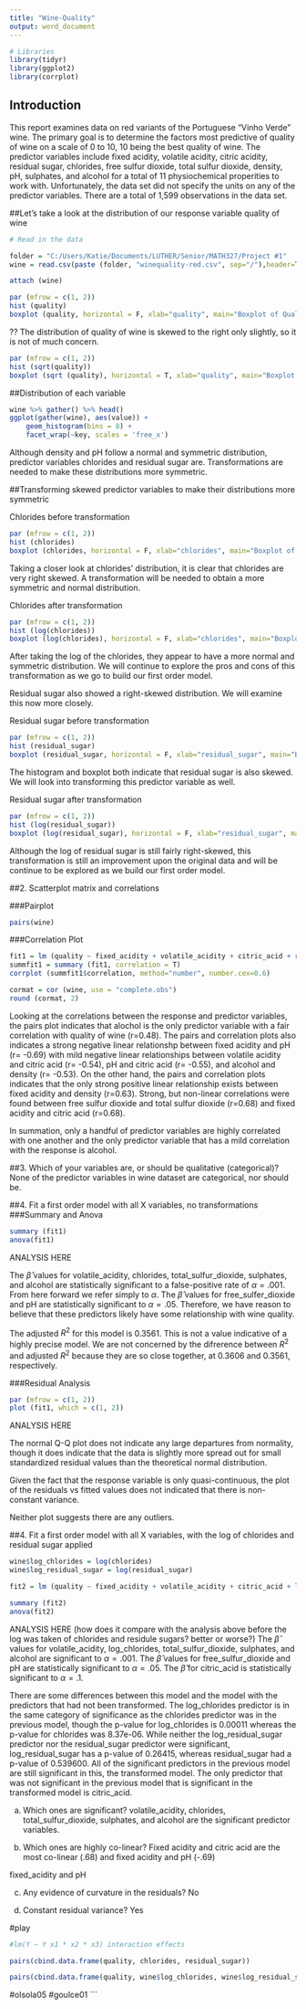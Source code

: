 ---
title: "Wine-Quality"
output: word_document
---
```{r echo=FALSE}
# Libraries
library(tidyr)
library(ggplot2)
library(corrplot)
```
## Introduction

This report examines data on red variants of the Portuguese "Vinho Verde" wine. The primary goal is to determine the factors most predictive of quality of wine on a scale of 0 to 10, 10 being the best quality of wine. The predictor variables include fixed acidity, volatile acidity, citric acidity, residual sugar, chlorides, free sulfur dioxide, total sulfur dioxide, density, pH, sulphates, and alcohol for a total of 11 physiochemical properities to work with. Unfortunately, the data set did not specify the units on any of the predictor variables. There are a total of 1,599 observations in the data set.

##Let's take a look at the distribution of our response variable quality of wine 
```{r echo=FALSE}
# Read in the data

folder = "C:/Users/Katie/Documents/LUTHER/Senior/MATH327/Project #1"
wine = read.csv(paste (folder, "winequality-red.csv", sep="/"),header=T)

attach (wine)

par (mfrow = c(1, 2))
hist (quality)
boxplot (quality, horizontal = F, xlab="quality", main="Boxplot of Quality")
```
??
The distribution of quality of wine is skewed to the right only slightly, so it is not of much concern.

```{r}
par (mfrow = c(1, 2))
hist (sqrt(quality))
boxplot (sqrt (quality), horizontal = T, xlab="quality", main="Boxplot of sqrt(quality)")
```

##Distribution of each variable
```{r}
wine %>% gather() %>% head()
ggplot(gather(wine), aes(value)) + 
    geom_histogram(bins = 8) + 
    facet_wrap(~key, scales = 'free_x')

```
Although density and pH follow a normal and symmetric distribution, predictor variables chlorides and residual sugar are. Transformations are needed to make these distributions more symmetric.

##Transforming skewed predictor variables to make their distributions more symmetric

Chlorides before transformation
```{r}
par (mfrow = c(1, 2))
hist (chlorides)
boxplot (chlorides, horizontal = F, xlab="chlorides", main="Boxplot of chlorides")
```
Taking a closer look at chlorides' distribution, it is clear that chlorides are very right skewed. A transformation will be needed to obtain a more symmetric and normal distribution.

Chlorides after transformation
```{r}
par (mfrow = c(1, 2))
hist (log(chlorides))
boxplot (log(chlorides), horizontal = F, xlab="chlorides", main="Boxplot of Log(chlorides)")

```
After taking the log of the chlorides, they appear to have a more normal and symmetric distribution. We will continue to explore the pros and cons of this transformation as we go to build our first order model.

Residual sugar also showed a right-skewed distribution. We will examine this now more closely.

Residual sugar before transformation
```{r}
par (mfrow = c(1, 2))
hist (residual_sugar)
boxplot (residual_sugar, horizontal = F, xlab="residual_sugar", main="Boxplot of residual_sugar")

```
The histogram and boxplot both indicate that residual sugar is also skewed. We will look into transforming this predictor variable as well.

Residual sugar after transformation
```{r}
par (mfrow = c(1, 2))
hist (log(residual_sugar))
boxplot (log(residual_sugar), horizontal = F, xlab="residual_sugar", main="Boxplot of Log(residual_sugar)")

```
Although the log of residual sugar is still fairly right-skewed, this transformation is still an improvement upon the original data and will be continue to be explored as we build our first order model.

##2. Scatterplot matrix and correlations

###Pairplot
```{r}
pairs(wine)

```

###Correlation Plot
```{r}
fit1 = lm (quality ~ fixed_acidity + volatile_acidity + citric_acid + residual_sugar + chlorides + free_sulfur_dioxide + total_sulfur_dioxide + density + pH + sulphates + alcohol)
summfit1 = summary (fit1, correlation = T)
corrplot (summfit1$correlation, method="number", number.cex=0.6)

```
```{r}
cormat = cor (wine, use = "complete.obs")
round (cormat, 2)

```

Looking at the correlations between the response and predictor variables, the pairs plot indicates that alochol is the only predictor variable with a fair correlation with quality of wine (r=0.48). The pairs and correlation plots also indicates a strong negative linear relationshp between fixed acidity and pH (r= -0.69) with mild negative linear relationships between volatile acidity and citric acid (r= -0.54), pH and citric acid (r= -0.55), and alcohol and density (r= -0.53). On the other hand, the pairs and correlation plots indicates that the only strong positive linear relationship exists between fixed acidity and density (r=0.63). Strong, but non-linear correlations were found between free sulfur dioxide and total sulfur dioxide (r=0.68) and fixed acidity and citric acid (r=0.68).

In summation, only a handful of predictor variables are highly correlated with one another and the only predictor variable that has a mild correlation with the response is alcohol. 

##3. Which of your variables are, or should be qualitative (categorical)?
None of the predictor variables in wine dataset are categorical, nor should be.

##4. Fit a first order model with all X variables, no transformations
###Summary and Anova
```{r}
summary (fit1)
anova(fit1)
```
ANALYSIS HERE

The $\hat{\beta}$ values for volatile_acidity, chlorides, total_sulfur_dioxide, sulphates, and alcohol are statistically significant to a false-positive rate of $\alpha =.001$. From here forward we refer simply to $\alpha$. The $\hat{\beta}$ values for free_sulfer_dioxide and pH are statistically significant to $\alpha = .05$. Therefore, we have reason to believe that these predictors likely have some relationship with wine quality. 

The adjusted $R^2$ for this model is 0.3561. This is not a value indicative of a highly precise model. We are not concerned by the difrerence between $R^2$ and adjusted $R^2$ because they are so close together, at 0.3606 and  0.3561, respectively. 

###Residual Analysis
```{r}
par (mfrow = c(1, 2))
plot (fit1, which = c(1, 2))

``` 
ANALYSIS HERE

The normal Q-Q plot does not indicate any large departures from normality, though it does indicate that the data is slightly more spread out for small standardized residual values than the theoretical normal distribution. 

Given the fact that the response variable is only quasi-continuous, the plot of the residuals vs fitted values does not indicated that there is non-constant variance. 

Neither plot suggests there are any outliers. 

##4. Fit a first order model with all X variables, with the log of chlorides and residual sugar applied
```{r}
wine$log_chlorides = log(chlorides)
wine$log_residual_sugar = log(residual_sugar)

fit2 = lm (quality ~ fixed_acidity + volatile_acidity + citric_acid + log_residual_sugar + log_chlorides + free_sulfur_dioxide + total_sulfur_dioxide + density + pH + sulphates + alcohol, data=wine)

summary (fit2)
anova(fit2)

```
ANALYSIS HERE (how does it compare with the analysis above before the log was taken of chlorides and residule sugars? better or worse?)
The $\hat{\beta}$ values for volatile_acidity, log_chlorides, total_sulfur_dioxide, sulphates, and alcohol are significant to $\alpha = .001$. The $\hat{\beta}$ values for free_sulfur_dioxide and pH are statistically significant to $\alpha = .05$. The $\hat{\beta}$ for citric_acid is statistically significant to $\alpha = .1$.

There are some differences between this model and the model with the predictors that had not been transformed. The log_chlorides predictor is in the same category of significance as the chlorides predictor was in the previous model, though the p-value for log_chlorides is 0.00011 whereas the p-value for chlorides was 8.37e-06. While neither the log_residual_sugar predictor nor the residual_sugar predictor were significant, log_residual_sugar has a p-value of 0.26415, whereas residual_sugar had a p-value of 0.539600. All of the significant predictors in the previous model are still significant in this, the transformed model. The only predictor that was not significant in the previous model that is significant in the transformed model is citric_acid.




a. Which ones are significant?
volatile_acidity, chlorides, total_sulfur_dioxide, sulphates, and alcohol are the significant predictor variables.

b. Which ones are highly co-linear?
Fixed acidity and citric acid are the most co-linear (.68) and fixed acidity and pH (-.69)

fixed_acidity and pH


c. Any evidence of curvature in the residuals? No
  

d. Constant residual variance? Yes


#play
```{r}
#lm(Y ~ Y x1 * x2 * x3) interaction effects

pairs(cbind.data.frame(quality, chlorides, residual_sugar))

pairs(cbind.data.frame(quality, wine$log_chlorides, wine$log_residual_sugar))
```

#olsola05
#goulce01
```
